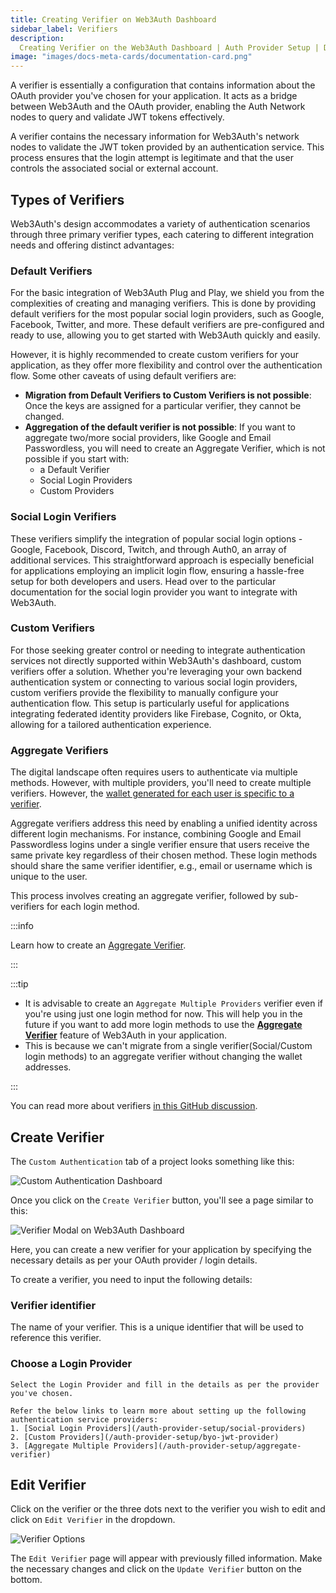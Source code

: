 ```yaml
---
title: Creating Verifier on Web3Auth Dashboard
sidebar_label: Verifiers
description:
  Creating Verifier on the Web3Auth Dashboard | Auth Provider Setup | Documentation - Web3Auth"
image: "images/docs-meta-cards/documentation-card.png"
---
```


A verifier is essentially a configuration that contains information about the OAuth provider you've
chosen for your application. It acts as a bridge between Web3Auth and the OAuth provider, enabling
the Auth Network nodes to query and validate JWT tokens effectively.

A verifier contains the necessary information for Web3Auth's network nodes to validate the JWT token
provided by an authentication service. This process ensures that the login attempt is legitimate and
that the user controls the associated social or external account.

## Types of Verifiers

Web3Auth's design accommodates a variety of authentication scenarios through three primary verifier
types, each catering to different integration needs and offering distinct advantages:

### Default Verifiers

For the basic integration of Web3Auth Plug and Play, we shield you from the complexities of creating
and managing verifiers. This is done by providing default verifiers for the most popular social
login providers, such as Google, Facebook, Twitter, and more. These default verifiers are
pre-configured and ready to use, allowing you to get started with Web3Auth quickly and easily.

However, it is highly recommended to create custom verifiers for your application, as they offer
more flexibility and control over the authentication flow. Some other caveats of using default
verifiers are:

- **Migration from Default Verifiers to Custom Verifiers is not possible**: Once the keys are
  assigned for a particular verifier, they cannot be changed.
- **Aggregation of the default verifier is not possible**: If you want to aggregate two/more social
  providers, like Google and Email Passwordless, you will need to create an Aggregate Verifier,
  which is not possible if you start with:
  - a Default Verifier
  - Social Login Providers
  - Custom Providers

### Social Login Verifiers

These verifiers simplify the integration of popular social login options - Google, Facebook,
Discord, Twitch, and through Auth0, an array of additional services. This straightforward approach
is especially beneficial for applications employing an implicit login flow, ensuring a hassle-free
setup for both developers and users. Head over to the particular documentation for the social login
provider you want to integrate with Web3Auth.

### Custom Verifiers

For those seeking greater control or needing to integrate authentication services not directly
supported within Web3Auth's dashboard, custom verifiers offer a solution. Whether you're leveraging
your own backend authentication system or connecting to various social login providers, custom
verifiers provide the flexibility to manually configure your authentication flow. This setup is
particularly useful for applications integrating federated identity providers like Firebase,
Cognito, or Okta, allowing for a tailored authentication experience.

### Aggregate Verifiers

The digital landscape often requires users to authenticate via multiple methods. However, with
multiple providers, you'll need to create multiple verifiers. However, the
[wallet generated for each user is specific to a verifier](/troubleshooting/different-private-key#verifier).

Aggregate verifiers address this need by enabling a unified identity across different login
mechanisms. For instance, combining Google and Email Passwordless logins under a single verifier
ensure that users receive the same private key regardless of their chosen method. These login
methods should share the same verifier identifier, e.g., email or username which is unique to the
user.

This process involves creating an aggregate verifier, followed by sub-verifiers for each login
method.

:::info

Learn how to create an [Aggregate Verifier](/auth-provider-setup/aggregate-verifier).

:::

:::tip

- It is advisable to create an `Aggregate Multiple Providers` verifier even if you're using just one
  login method for now. This will help you in the future if you want to add more login methods to
  use the [**Aggregate Verifier**](/auth-provider-setup/aggregate-verifier) feature of Web3Auth in
  your application.
- This is because we can't migrate from a single verifier(Social/Custom login methods) to an
  aggregate verifier without changing the wallet addresses.

:::

You can read more about verifiers
[in this GitHub discussion](https://github.com/orgs/Web3Auth/discussions/427#discussioncomment-3442052).

## Create Verifier

The `Custom Authentication` tab of a project looks something like this:

![Custom Authentication Dashboard](/images/dashboard/custom-authentication.png)

Once you click on the `Create Verifier` button, you'll see a page similar to this:

![Verifier Modal on Web3Auth Dashboard](/images/dashboard/create-verifier.png)

Here, you can create a new verifier for your application by specifying the necessary details as per
your OAuth provider / login details.

To create a verifier, you need to input the following details:

### Verifier identifier

The name of your verifier. This is a unique identifier that will be used to reference this verifier.

### Choose a Login Provider

    Select the Login Provider and fill in the details as per the provider you've chosen.

    Refer the below links to learn more about setting up the following authentication service providers:
    1. [Social Login Providers](/auth-provider-setup/social-providers)
    2. [Custom Providers](/auth-provider-setup/byo-jwt-provider)
    3. [Aggregate Multiple Providers](/auth-provider-setup/aggregate-verifier)

## Edit Verifier

Click on the verifier or the three dots next to the verifier you wish to edit and click on
`Edit Verifier` in the dropdown.

![Verifier Options](/images/dashboard/edit-verifier.png)

The `Edit Verifier` page will appear with previously filled information. Make the necessary changes
and click on the `Update Verifier` button on the bottom.
